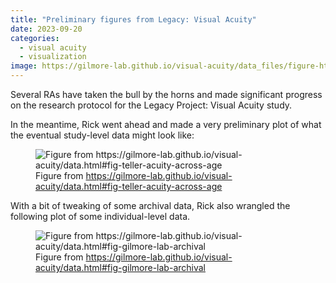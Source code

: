 ```yaml
---
title: "Preliminary figures from Legacy: Visual Acuity"
date: 2023-09-20
categories:
  - visual acuity
  - visualization
image: https://gilmore-lab.github.io/visual-acuity/data_files/figure-html/fig-teller-acuity-across-age-1.png
---
```


Several RAs have taken the bull by the horns and made significant progress on the research protocol for the Legacy Project: Visual Acuity study.

In the meantime, Rick went ahead and made a very preliminary plot of what the eventual study-level data might look like:

![Figure from <https://gilmore-lab.github.io/visual-acuity/data.html#fig-teller-acuity-across-age>](https://gilmore-lab.github.io/visual-acuity/data_files/figure-html/fig-teller-acuity-across-age-1.png){fig-align="center"}

With a bit of tweaking of some archival data, Rick also wrangled the following plot of some individual-level data.

![Figure from <https://gilmore-lab.github.io/visual-acuity/data.html#fig-gilmore-lab-archival>](https://gilmore-lab.github.io/visual-acuity/data_files/figure-html/fig-gilmore-lab-archival-1.png){fig-align="center"}
